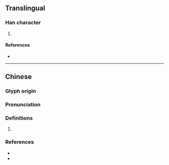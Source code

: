 {{character info/new}}
==Translingual==

===Han character===
{{Han char|rn=82|rad=毛|as=11|sn=15|four=52414|canj=LVHQU|ids=⿰婁毛}}

# {{defn|Han|sort=毛11}}

====References====
* {{Han ref|kx=0595.440|dkj=16949|dj=0987.200|hdz=32004.140|uh=6C00|ud=27648|bh=E5F6|bd=58870}}

----

==Chinese==
{{zh-forms}}

===Glyph origin===
{{Han etym}}

===Pronunciation===
{{zh-pron
|m=lǘ
|c=leoi4
|mc=y
|oc=y
|cat=
}}

===Definitions===
{{zh-hanzi}}

# {{rfdef|zh}}

===References===
* {{R:twedu|B01991}}
* {{R:yue:Hanzi}}